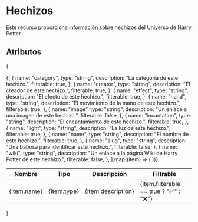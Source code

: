 # Hechizos
Este recurso proporciona información sobre hechizos del Universo de Harry Potter.

## Atributos
{
<table>
  <thead>
    <tr>
      <th>Nombre</th>
      <th>Tipo</th>
      <th>Descripción</th>
      <th>Filtrable</th>
    </tr>
  </thead>
  <tbody>
    {[
      {
        name: "category",
        type: "string",
        description: "La categoría de este hechizo.",
        filterable: true,
      },
      {
        name: "creator",
        type: "string",
        description: "El creador de este hechizo.",
        filterable: true,
      },
      {
        name: "effect",
        type: "string",
        description: "El efecto de este hechizo.",
        filterable: true,
      },
      {
        name: "hand",
        type: "string",
        description: "El movimiento de la mano de este hechizo.",
        filterable: true,
      },
      {
        name: "image",
        type: "string",
        description: "Un enlace a una imagen de este hechizo.",
        filterable: false,
      },
      {
        name: "incantation",
        type: "string",
        description: "El encantamiento de este hechizo.",
        filterable: true,
      },
      {
        name: "light",
        type: "string",
        description: "La luz de este hechizo.",
        filterable: true,
      },
      {
        name: "name",
        type: "string",
        description: "El nombre de este hechizo.",
        filterable: true,
      },
      {
        name: "slug",
        type: "string",
        description: "Una babosa para identificar este hechizo.",
        filterable: false,
      },
      {
        name: "wiki",
        type: "string",
        description: "Un enlace a la página Wiki de Harry Potter de este hechizo.",
        filterable: false,
      },
    ].map((item) => (
      <tr key={item.name}>
        <td>{item.name}</td>
        <td>{item.type}</td>
        <td>{item.description}</td>
        <td>{item.filterable == true ? "✅" : "❌"}</td>
      </tr>
    ))}
  </tbody>
</table>
}
